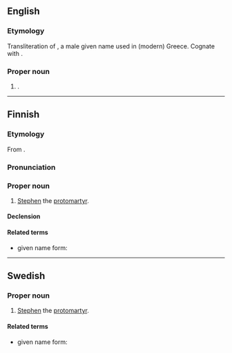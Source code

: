 ==English==

===Etymology===
Transliteration of {{bor|en|el|Στέφανος}}, a male given name used in (modern) Greece. Cognate with {{cog|en|Stephen}}.

===Proper noun===
{{en-proper noun}}

# {{name translit|en|el|Στέφανος|type=male given name}}.

----

==Finnish==

===Etymology===
From {{der|fi|grc|Στέφανος}}.

===Pronunciation===
{{fi-p}}

===Proper noun===
{{fi-noun|proper=true}}

# {{lb|fi|biblical character}} [[Stephen]] the [[protomartyr]].

====Declension====
{{fi-decl-vastaus|n=sg|Stefano|a}}

====Related terms====
* given name form: {{l|fi|Tapani}}

----

==Swedish==

===Proper noun===
{{head|sv|proper noun}}

# {{lb|sv|biblical character}} [[Stephen]] the [[protomartyr]].

====Related terms====
* given name form: {{l|sv|Stefan}}